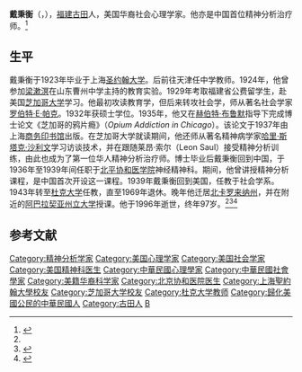 '''戴秉衡'''（{{lang-en|Bingham Dai}}，{{bd|1899年||1996年}}），[[福建|福建]][[古田|古田]]人，美国华裔社会心理学家。他亦是中国首位精神分析治疗师。<ref name=wang>{{cite journal|title=「當下為人之大任」──戴秉衡的俗人精神分析|author=王文基|journal=新史學|year=2006|volume=17|issue=1}}</ref>

== 生平 ==
戴秉衡于1923年毕业于上海[[圣约翰大学_(上海)|圣约翰大学]]。后前往天津任中学教师。1924年，他曾参加[[梁漱溟|梁漱溟]]在山东曹州中学主持的教育实验。1929年考取福建省公费留学生，赴美国[[芝加哥大学|芝加哥大学]]学习。他最初攻读教育学，但后来转攻社会学，师从著名社会学家[[罗伯特·E·帕克|罗伯特·E·帕克]]。1932年获硕士学位。1935年，他又在[[赫伯特·布鲁默|赫伯特·布鲁默]]指导下完成博士论文《芝加哥的鸦片瘾》（''Opium Addiction in Chicago''）。该论文于1937年由上海[[商务印书馆|商务印书馆]]出版。在芝加哥大学就读期间，他还师从著名精神病学家[[哈里·斯塔克·沙利文|哈里·斯塔克·沙利文]]学习访谈技术，并在{{le|芝加哥精神分析学院|Chicago Institute for Psychoanalysis}}跟随莱昂·索尔（Leon Saul）接受精神分析训练，由此也成为了第一位华人精神分析治疗师。博士毕业后戴秉衡回到中国，于1936年至1939年间任职于[[北平协和医学院|北平协和医学院]]神经精神科。期间，他曾讲授精神分析课程，是中国首次开设这一课程。1939年戴秉衡回到美国，任教于{{le|费斯克大学|Fisk University}}社会学系。1943年转至[[杜克大学|杜克大学]]任教，直至1969年退休。晚年他迁居[[北卡罗来纳州|北卡罗来纳州]]{{le|斯普鲁斯派恩|Spruce Pine, North Carolina}}，并在附近的[[阿巴拉契亚州立大学|阿巴拉契亚州立大学]]授课。他于1996年逝世，终年97岁。<ref name=wang /><ref>{{cite book|title=《中国近代心理学史 1872-1949》|author=阎书昌|publisher=上海教育出版社|year=2015|pages=271-275}}</ref><ref>{{cite web|url=https://collections.library.appstate.edu/collections/rare-books-manuscripts/dai-papers-and-book-collection|title=Bingham Dai Papers and Book Collection|website=Appalachian State University|access-date=2020-10-26|archive-date=2021-06-23|archive-url=https://web.archive.org/web/20210623220735/https://collections.library.appstate.edu/collections/rare-books-manuscripts/dai-papers-and-book-collection}}</ref>

== 参考文献 ==
{{reflist}}

{{Authority control}}

{{DEFAULTSORT:Dai戴}}
[[Category:精神分析学家|Category:精神分析学家]]
[[Category:美国心理学家|Category:美国心理学家]]
[[Category:美国社会学家|Category:美国社会学家]]
[[Category:美国精神科医生|Category:美国精神科医生]]
[[Category:中華民國心理學家|Category:中華民國心理學家]]
[[Category:中華民國社會學家|Category:中華民國社會學家]]
[[Category:美籍华裔科学家|Category:美籍华裔科学家]]
[[Category:北京协和医院医生|Category:北京协和医院医生]]
[[Category:上海聖約翰大學校友|Category:上海聖約翰大學校友]]
[[Category:芝加哥大学校友|Category:芝加哥大学校友]]
[[Category:杜克大学教师|Category:杜克大学教师]]
[[Category:歸化美國公民的中華民國人|Category:歸化美國公民的中華民國人]]
[[Category:古田人|Category:古田人]]
[[Category:戴姓|B]]